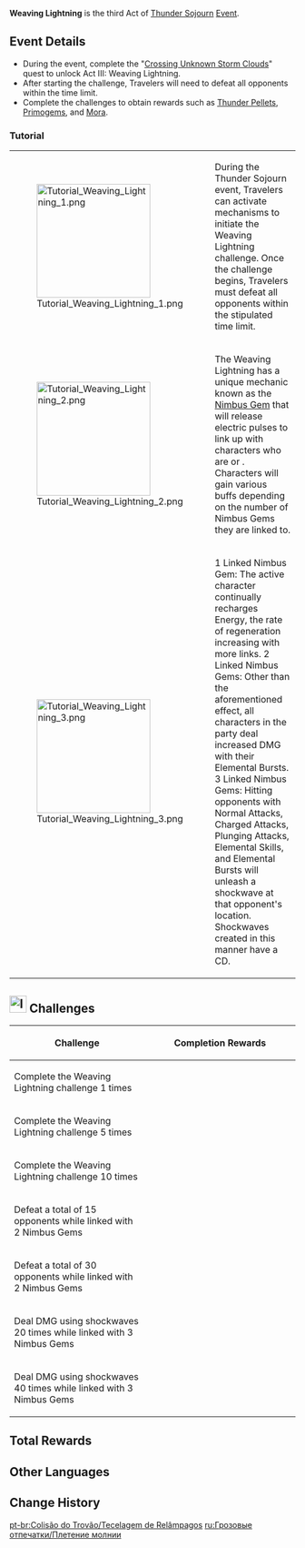 {{EventTabs
|subpage1 = Weaving Lightning
|subpage2 = Lightning Round
|subpage3 = Bolt Blitz
|subpage4 = Automaton Front
}}
{{Event
|name              = Weaving Lightning
|image             = Tutorial Weaving Lightning 1.png
|type              = In-Game
|type2             = Sub
|time_known        = yes
|time_start        = 2021-07-27 4:00:00
|time_end          = 2021-08-09 3:59:59
|link              = 
|link2             = 
}}
'''Weaving Lightning''' is the third Act of [[Thunder Sojourn]] [[Event]].

==Event Details==
*During the event, complete the "[[Crossing Unknown Storm Clouds]]" quest to unlock Act III: Weaving Lightning.
*After starting the challenge, Travelers will need to defeat all opponents within the time limit.
*Complete the challenges to obtain rewards such as [[Thunder Pellet]]s, [[Primogem]]s, and [[Mora]].

===Tutorial===
{| class="tdt1 tdt2" cellspacing="5"
|[[File:Tutorial Weaving Lightning 1.png|200px]]
|During the Thunder Sojourn event, Travelers can activate mechanisms to initiate the Weaving Lightning challenge. Once the challenge begins, Travelers must defeat all opponents within the stipulated time limit.
|-
|[[File:Tutorial Weaving Lightning 2.png|200px]]
|The Weaving Lightning has a unique mechanic known as the [[Nimbus Gem]] that will release electric pulses to link up with characters who are {{Color|help|carrying Electrograna}} or {{Color|help|affected by Electro}}. Characters will gain various buffs depending on the number of Nimbus Gems they are linked to.
|-
|[[File:Tutorial Weaving Lightning 3.png|200px]]
|1 Linked Nimbus Gem: The active character continually recharges Energy, the rate of regeneration increasing with more links. 2 Linked Nimbus Gems: Other than the aforementioned effect, all characters in the party deal increased DMG with their Elemental Bursts. 3 Linked Nimbus Gems: Hitting opponents with Normal Attacks, Charged Attacks, Plunging Attacks, Elemental Skills, and Elemental Bursts will unleash a shockwave at that opponent's location. Shockwaves created in this manner have a CD.
|}

==[[File:Icon Weaving Lightning.svg|30px]] Challenges==
{|class="article-table"
! Challenge
! style="width: 250px" | Completion Rewards
|-
| Complete the Weaving Lightning challenge 1 times
| {{Card|Primogem|30}}{{Card|Mora|30,000}}{{Card|Thunder Pellet|80}}
|-
| Complete the Weaving Lightning challenge 5 times
| {{Card|Primogem|30}}{{Card|Mora|30,000}}{{Card|Thunder Pellet|120}}
|-
| Complete the Weaving Lightning challenge 10 times
| {{Card|Primogem|30}}{{Card|Mora|30,000}}{{Card|Thunder Pellet|200}}
|-
| Defeat a total of 15 opponents while linked with 2 Nimbus Gems
| {{Card|Primogem|30}}{{Card|Mora|30,000}}{{Card|Thunder Pellet|100}}
|-
| Defeat a total of 30 opponents while linked with 2 Nimbus Gems
| {{Card|Primogem|30}}{{Card|Mora|30,000}}{{Card|Thunder Pellet|100}}
|-
| Deal DMG using shockwaves 20 times while linked with 3 Nimbus Gems
| {{Card|Primogem|30}}{{Card|Mora|30,000}}{{Card|Thunder Pellet|100}}
|-
| Deal DMG using shockwaves 40 times while linked with 3 Nimbus Gems
| {{Card|Primogem|30}}{{Card|Mora|30,000}}{{Card|Thunder Pellet|100}}
|}

==Total Rewards==
{{Event Rewards
|Primogem = 210
|Mora = 210,000
|type = Sub Event
|sort = Primogem,Mora
}}
{{Event Rewards
|type = Event Items
|Thunder Pellet = 800
|sort = Thunder Pellet
}}

==Other Languages==
{{Other Languages
|en      = Weaving Lightning
|zhs     = 电威横织
|zhs_rm  = Diàn Wēi Héng Zhī
|zht     = 電威橫織
|zht_rm  = Diàn Wēi Héng Zhī
|zh_tl   = Lightning's Might Interweaving
|ja      = 電威交差
|ja_rm   = Den'i Kousa
|ja_tl   = Lightning's Might Intersecting
|ko      = 교차의 번개
|ko_rm   = Gyocha-ui Beongae
|ko_tl   = Lightning of Intersect
|es      = Urdimbre electromagnética
|es_tl   = Electromagnetic Warp
|fr      = Réseau électrique
|fr_tl   = Electrical System
|ru      = Плетение молнии
|ru_tl   = Thunder Interweaving
|th      = Weaving Lightning
|vi      = Sấm Dệt Đan Xen
|vi_tl   = 
|de      = Blitzgewebe
|de_tl   = Lightning Weave
|id      = Tenunan Petir
|id_tl   = Weave of Lightning
|pt      = Tecelagem de Relâmpagos
|pt_tl   = 
|tr      = 
|tr_tl   = 
|it      = 
|it_tl   = 
}}

==Change History==
{{Change History|2.0}}

[[pt-br:Colisão do Trovão/Tecelagem de Relâmpagos]]
[[ru:Грозовые отпечатки/Плетение молнии]]